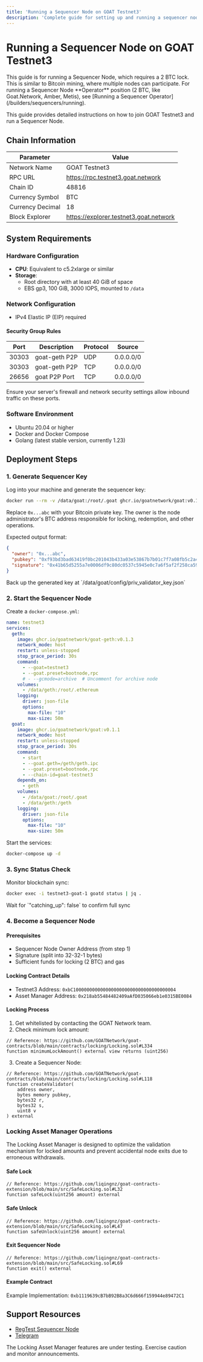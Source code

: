 ```yaml
---
title: 'Running a Sequencer Node on GOAT Testnet3'
description: 'Complete guide for setting up and running a sequencer node (2 BTC stake) on GOAT Testnet3'
---
```



# Running a Sequencer Node on GOAT Testnet3

<Callout type="info">
  This guide is for running a Sequencer Node, which requires a 2 BTC lock. This is similar to Bitcoin mining, where multiple nodes can participate. For running a Sequencer Node **Operator** position (2 BTC, like Goat.Network, Amber, Metis), see [Running a Sequencer Operator](/builders/sequencers/running).
</Callout>

This guide provides detailed instructions on how to join GOAT Testnet3 and run a Sequencer Node.

## Chain Information

| Parameter        | Value                                      |
|------------------|--------------------------------------------|
| Network Name     | GOAT Testnet3                              |
| RPC URL          | https://rpc.testnet3.goat.network           |
| Chain ID         | 48816                                      |
| Currency Symbol  | BTC                                        |
| Currency Decimal | 18                                         |
| Block Explorer   | https://explorer.testnet3.goat.network       |

## System Requirements

### Hardware Configuration

- **CPU**: Equivalent to c5.2xlarge or similar
- **Storage**:
  - Root directory with at least 40 GiB of space
  - EBS gp3, 100 GiB, 3000 IOPS, mounted to `/data`

### Network Configuration

- IPv4 Elastic IP (EIP) required

#### Security Group Rules

| Port  | Description        | Protocol | Source     |
|-------|--------------------|----------|------------|
| 30303 | goat-geth P2P      | UDP      | 0.0.0.0/0  |
| 30303 | goat-geth P2P      | TCP      | 0.0.0.0/0  |
| 26656 | goat P2P Port      | TCP      | 0.0.0.0/0  |

<Callout type="info">
  Ensure your server's firewall and network security settings allow inbound traffic on these ports.
</Callout>

### Software Environment

- Ubuntu 20.04 or higher
- Docker and Docker Compose
- Golang (latest stable version, currently 1.23)

## Deployment Steps

### 1. Generate Sequencer Key

Log into your machine and generate the sequencer key:

```bash
docker run --rm -v /data/goat:/root/.goat ghcr.io/goatnetwork/goat:v0.1.1 modgen locking sign --owner 0x...abc --eth-chain-id 48816
```

Replace `0x...abc` with your Bitcoin private key. The owner is the node administrator's BTC address responsible for locking, redemption, and other operations.

Expected output format:
```json
{
  "owner": "0x...abc",
  "pubkey": "0xf93bd3bad63419f0bc201043b433a03e53867b7b01c7f7a08fb5c2a4e14ce89bd6303df7e5bca824c5c6526aa748f4eef20d9879de26bfda0b00414cb6b76ff8",
  "signature": "0x41b65d5255a7e0006df9c80dc0537c5945e0c7a6f5af2f258ca5969f665f16654449d79355ec2f00d847c4949024216d979057808ccd3dfaf3d8b5d6aa51b1d100"
}
```

<Callout type="warning">
  Back up the generated key at `/data/goat/config/priv_validator_key.json`
</Callout>

### 2. Start the Sequencer Node

Create a `docker-compose.yml`:

```yaml
name: testnet3
services:
  geth:
    image: ghcr.io/goatnetwork/goat-geth:v0.1.3
    network_mode: host
    restart: unless-stopped
    stop_grace_period: 30s
    command:
      - --goat=testnet3
      - --goat.preset=bootnode,rpc
      # - --gcmode=archive  # Uncomment for archive node
    volumes:
      - /data/geth:/root/.ethereum
    logging:
      driver: json-file
      options:
        max-file: "10"
        max-size: 50m
  goat:
    image: ghcr.io/goatnetwork/goat:v0.1.1
    network_mode: host
    restart: unless-stopped
    stop_grace_period: 30s
    command:
      - start
      - --goat.geth=/geth/geth.ipc
      - --goat.preset=bootnode,rpc
      - --chain-id=goat-testnet3
    depends_on:
      - geth
    volumes:
      - /data/goat:/root/.goat
      - /data/geth:/geth
    logging:
      driver: json-file
      options:
        max-file: "10"
        max-size: 50m
```

Start the services:
```bash
docker-compose up -d
```

### 3. Sync Status Check

Monitor blockchain sync:
```bash
docker exec -i testnet3-goat-1 goatd status | jq .
```

<Callout type="info">
  Wait for `"catching_up": false` to confirm full sync
</Callout>

### 4. Become a Sequencer Node

#### Prerequisites
- Sequencer Node Owner Address (from step 1)
- Signature (split into 32-32-1 bytes)
- Sufficient funds for locking (2 BTC) and gas

#### Locking Contract Details
- Testnet3 Address: `0xbC10000000000000000000000000000000000004`
- Asset Manager Address: `0x218ab55484482409aAfD035066eb1e0315BE0084`

#### Locking Process

1. Get whitelisted by contacting the GOAT Network team.
2. Check minimum lock amount:
```solidity
// Reference: https://github.com/GOATNetwork/goat-contracts/blob/main/contracts/locking/Locking.sol#L334
function minimumLockAmount() external view returns (uint256)
```

3. Create a Sequencer Node:
```solidity
// Reference: https://github.com/GOATNetwork/goat-contracts/blob/main/contracts/locking/Locking.sol#L118
function createValidator(
    address owner,
    bytes memory pubkey,
    bytes32 r,
    bytes32 s,
    uint8 v
) external
```

### Locking Asset Manager Operations

<Callout type="info">
  The Locking Asset Manager is designed to optimize the validation mechanism for locked amounts and prevent accidental node exits due to erroneous withdrawals.
</Callout>

#### Safe Lock
```solidity
// Reference: https://github.com/liqingnz/goat-contracts-extension/blob/main/src/SafeLocking.sol#L32
function safeLock(uint256 amount) external
```

#### Safe Unlock
```solidity
// Reference: https://github.com/liqingnz/goat-contracts-extension/blob/main/src/SafeLocking.sol#L47
function safeUnlock(uint256 amount) external
```

#### Exit Sequencer Node
```solidity
// Reference: https://github.com/liqingnz/goat-contracts-extension/blob/main/src/SafeLocking.sol#L69
function exit() external
```

#### Example Contract
Example Implementation: `0xb1119639cB7bB92B8a3C6d666f159944e89472C1`

## Support Resources

- [RegTest Sequencer Node](https://github.com/GOATNetwork/goat-regtest)
- [Telegram](https://t.me/+5JwHzveSo4IxMGY5)

<Callout type="warning">
  The Locking Asset Manager features are under testing. Exercise caution and monitor announcements.
</Callout>